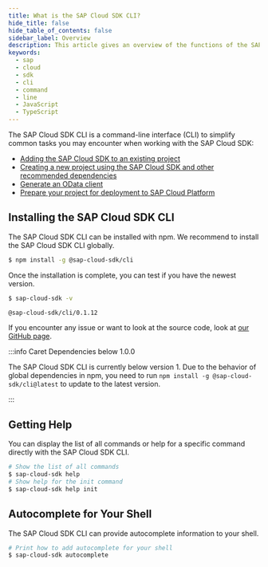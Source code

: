 ```yaml
---
title: What is the SAP Cloud SDK CLI?
hide_title: false
hide_table_of_contents: false
sidebar_label: Overview
description: This article gives an overview of the functions of the SAP Cloud SDK CLI and how to install it.
keywords:
  - sap
  - cloud
  - sdk
  - cli
  - command
  - line
  - JavaScript
  - TypeScript
---
```


The SAP Cloud SDK CLI is a command-line interface (CLI) to simplify common tasks you may encounter when working with the SAP Cloud SDK:

- [Adding the SAP Cloud SDK to an existing project](./init.mdx)
- [Creating a new project using the SAP Cloud SDK and other recommended dependencies](./init.mdx)
- [Generate an OData client](./generator.mdx)
- [Prepare your project for deployment to SAP Cloud Platform](./package.mdx)

## Installing the SAP Cloud SDK CLI

The SAP Cloud SDK CLI can be installed with npm.
We recommend to install the SAP Cloud SDK CLI globally.

```bash
$ npm install -g @sap-cloud-sdk/cli
```

Once the installation is complete, you can test if you have the newest version.

```bash
$ sap-cloud-sdk -v

@sap-cloud-sdk/cli/0.1.12
```

If you encounter any issue or want to look at the source code, look at [our GitHub page](https://github.com/SAP/cloud-sdk-cli).

:::info Caret Dependencies below 1.0.0

The SAP Cloud SDK CLI is currently below version 1.
Due to the behavior of global dependencies in npm, you need to run `npm install -g @sap-cloud-sdk/cli@latest` to update to the latest version.

:::

## Getting Help

You can display the list of all commands or help for a specific command directly with the SAP Cloud SDK CLI.

```bash
# Show the list of all commands
$ sap-cloud-sdk help
# Show help for the init command
$ sap-cloud-sdk help init
```

## Autocomplete for Your Shell

The SAP Cloud SDK CLI can provide autocomplete information to your shell.

```bash
# Print how to add autocomplete for your shell
$ sap-cloud-sdk autocomplete
```

